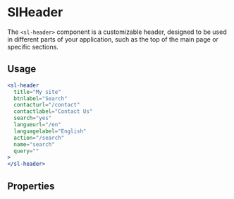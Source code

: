 
<Meta of={HeaderStories} />

# SlHeader

The `<sl-header>` component is a customizable header, designed to be used in different parts of your application, such as the top of the main page or specific sections.
## Usage

<Story of={HeaderStories.Default} />

```jsx
<sl-header
  title="My site"
  btnlabel="Search"
  contacturl="/contact"
  contactlabel="Contact Us"
  search="yes"
  langueurl="/en"
  languagelabel="English"
  action="/search"
  name="search"
  query=""
>
</sl-header>
```

## Properties

<Controls />
